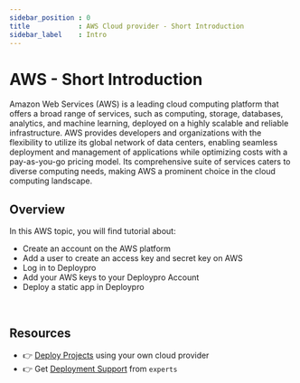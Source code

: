 ```yaml
---
sidebar_position : 0
title            : AWS Cloud provider - Short Introduction 
sidebar_label    : Intro
---
```


# AWS - Short Introduction 

Amazon Web Services (AWS) is a leading cloud computing platform that offers a broad range of services, such as computing, storage, databases, analytics, and machine learning,  deployed on a highly scalable and reliable infrastructure. AWS provides developers and organizations with the flexibility to utilize its global network of data centers, enabling seamless deployment and management of applications while optimizing costs with a pay-as-you-go pricing model. Its comprehensive suite of services caters to diverse computing needs, making AWS a prominent choice in the cloud computing landscape.

## Overview
In this AWS topic, you will find tutorial about:
- Create an account on the AWS platform
- Add a user to create an access key and secret key on AWS
- Log in to Deploypro
- Add your AWS keys to your Deploypro Account
- Deploy a static app in Deploypro


<br />

## Resources

- 👉 [Deploy Projects](https://deploypro.dev/) using your own cloud provider
- 👉 Get [Deployment Support](https://deploypro.dev/support/) from `experts` 
